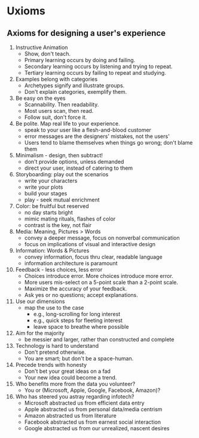 # Uxioms
## Axioms for designing a user's experience

1. Instructive Animation
	* Show, don't teach.
	* Primary learning occurs by doing and failing.
	* Secondary learning occurs by listening and trying to repeat.
	* Tertiary learning occurs by failing to repeat and studying.
2. Examples belong with categories
	* Archetypes signify and illustrate groups.
	* Don't explain categories, exemplify them.
3. Be easy on the eyes
	* Scannability. Then readability.
	* Most users scan, then read.
	* Follow suit, don't force it.
4. Be polite. Map real life to your experience.
	* speak to your user like a flesh-and-blood customer
	* error messages are the designers' mistakes, not the users'
	* Users tend to blame themselves when things go wrong; don't blame them
5. Minimalism - design, then subtract!
	* don't provide options, unless demanded
	* direct your user, instead of catering to them
6. Storyboarding: play out the scenarios
	* write your characters
	* write your plots
	* build your stages
	* play - seek mutual enrichment
7. Color: be fruitful but reserved
	* no day starts bright
	* mimic mating rituals, flashes of color
	* contrast is the key, not flair
8. Media: Meaning, Pictures > Words
	* convey a deeper message, focus on nonverbal communication
	* focus on implications of visual and interactive design
9. Information: Words & Pictures
	* convey information, focus thru clear, readable language
	* information architecture is paramount
10. Feedback - less choices, less error
	* Choices introduce error. More choices introduce more error.
	* More users mis-select on a 5-point scale than a 2-point scale.
	* Maximize the accuracy of your feedback.
	* Ask yes or no questions; accept explanations.
11. Use our dimensions
	* map the use to the case
		* e.g., long-scrolling for long interest
		* e.g., quick steps for fleeting interest
		* leave space to breathe where possible
12. Aim for the majority
	* be messier and larger, rather than constructed and complete
13. Technology is hard to understand
	* Don't pretend otherwise.
	* You are smart; but don't be a space-human.
14. Precede trends with honesty
	* Don't bet your great ideas on a fad
	* Your new idea could become a trend.
15. Who benefits more from the data you volunteer?
	* You or (Microsoft, Apple, Google, Facebook, Amazon)?
16. Who has steered you astray regarding infotech?
	* Microsoft abstracted us from efficient data entry
	* Apple abstracted us from personal data/media centrism
	* Amazon abstracted us from literature
	* Facebook abstracted us from earnest social interaction
	* Google abstracted us from our unrealized, nascent desires